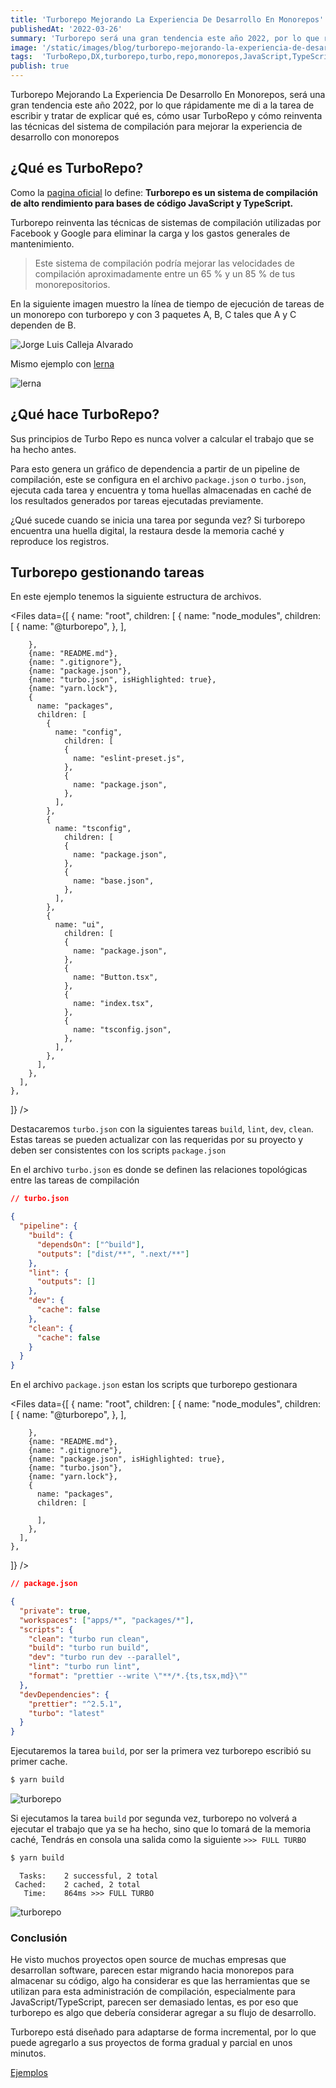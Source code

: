 ```yaml
---
title: 'Turborepo Mejorando La Experiencia De Desarrollo En Monorepos'
publishedAt: '2022-03-26'
summary: 'Turborepo será una gran tendencia este año 2022, por lo que rápidamente me di a la tarea de escribir y tratar de explicar qué es y cómo usar TurboRepo.'
image: '/static/images/blog/turborepo-mejorando-la-experiencia-de-desarrollo-en-monorepos/preview.jpeg'
tags:  'TurboRepo,DX,turborepo,turbo,repo,monorepos,JavaScript,TypeScript,next,vercel'
publish: true
---
```


Turborepo Mejorando La Experiencia De Desarrollo En Monorepos, será una gran tendencia este año 2022, por lo que rápidamente me di a la tarea de escribir y tratar de explicar qué es, cómo usar TurboRepo y cómo reinventa las técnicas del sistema de compilación para mejorar la experiencia de desarrollo con monorepos

## ¿Qué es TurboRepo?

Como la [pagina oficial](https://turborepo.org/) lo define: **Turborepo es un sistema de compilación de alto rendimiento para bases de código JavaScript y TypeScript.**

Turborepo reinventa las técnicas de sistemas de compilación utilizadas por Facebook y Google para eliminar la carga y los gastos generales de mantenimiento.

> Este sistema de compilación podría mejorar las velocidades de compilación aproximadamente entre un 65 % y un 85 % de tus monorepositorios.

En la siguiente imagen muestro la línea de tiempo de ejecución de tareas de un monorepo con turborepo y con 3 paquetes A, B, C tales que A y C dependen de B.

<Image
  alt="Jorge Luis Calleja Alvarado"
  src="/static/images/blog/turborepo-mejorando-la-experiencia-de-desarrollo-en-monorepos/turborepo-line.png"
  width={1024}
  height={500}
  quality="100"
  priority
/>

Mismo ejemplo con [lerna](https://lerna.js.org/)

<Image
  alt="lerna"
  src="/static/images/blog/turborepo-mejorando-la-experiencia-de-desarrollo-en-monorepos/lerna-line.png"
  width={1024}
  height={500}
  quality="100"
  priority
/>

## ¿Qué hace TurboRepo?

Sus principios de Turbo Repo es nunca volver a calcular el trabajo que se ha hecho antes.

Para esto genera un gráfico de dependencia a partir de un pipeline de compilación, este se configura en el archivo `package.json` o `turbo.json`, ejecuta cada tarea y encuentra y toma huellas almacenadas en caché de los resultados generados por tareas ejecutadas previamente.

¿Qué sucede cuando se inicia una tarea por segunda vez? Si turborepo encuentra una huella digital, la restaura desde la memoria caché y reproduce los registros.

## Turborepo gestionando tareas

En este ejemplo tenemos la siguiente estructura de archivos.

<Files
  data={[
    {
      name: "root",
      children: [
        {
          name: "node_modules",
          children: [
            {
              name: "@turborepo",
            },
          ],

        },
        {name: "README.md"},
        {name: ".gitignore"},
        {name: "package.json"},
        {name: "turbo.json", isHighlighted: true},
        {name: "yarn.lock"},
        {
          name: "packages",
          children: [
            {
              name: "config",
                children: [
                {
                  name: "eslint-preset.js",
                },
                {
                  name: "package.json",
                },
              ],
            },
            {
              name: "tsconfig",
                children: [
                {
                  name: "package.json",
                },
                {
                  name: "base.json",
                },
              ],
            },
            {
              name: "ui",
                children: [
                {
                  name: "package.json",
                },
                {
                  name: "Button.tsx",
                },
                {
                  name: "index.tsx",
                },
                {
                  name: "tsconfig.json",
                },
              ],
            },
          ],
        },
      ],
    },
]}
/>

Destacaremos `turbo.json` con la siguientes tareas `build`, `lint`, `dev`, `clean`. Estas tareas se pueden actualizar con las requeridas por su proyecto y deben ser consistentes con los scripts `package.json`

En el archivo `turbo.json` es donde se definen las relaciones topológicas entre las tareas de compilación

```json {5-7,9-10,12-13, 15-16}
// turbo.json

{
  "pipeline": {
    "build": {
      "dependsOn": ["^build"],
      "outputs": ["dist/**", ".next/**"]
    },
    "lint": {
      "outputs": []
    },
    "dev": {
      "cache": false
    },
    "clean": {
      "cache": false
    }
  }
}
```

En el archivo `package.json` estan los scripts que turborepo gestionara


<Files
  data={[
    {
      name: "root",
      children: [
        {
          name: "node_modules",
          children: [
            {
              name: "@turborepo",
            },
          ],

        },
        {name: "README.md"},
        {name: ".gitignore"},
        {name: "package.json", isHighlighted: true},
        {name: "turbo.json"},
        {name: "yarn.lock"},
        {
          name: "packages",
          children: [

          ],
        },
      ],
    },
]}
/>


```json
// package.json

{
  "private": true,
  "workspaces": ["apps/*", "packages/*"],
  "scripts": {
    "clean": "turbo run clean",
    "build": "turbo run build",
    "dev": "turbo run dev --parallel",
    "lint": "turbo run lint",
    "format": "prettier --write \"**/*.{ts,tsx,md}\""
  },
  "devDependencies": {
    "prettier": "^2.5.1",
    "turbo": "latest"
  }
}
```

Ejecutaremos la tarea `build`, por ser la primera vez turborepo escribió su primer cache.

```sh
$ yarn build
```

<Image
  alt="turborepo"
  src="/static/images/blog/turborepo-mejorando-la-experiencia-de-desarrollo-en-monorepos/turborepo_1.gif"
  width={1024}
  height={500}
  quality="100"
  priority
/>

Si ejecutamos la tarea `build` por segunda vez, turborepo no volverá a ejecutar el trabajo que ya se ha hecho, sino
que lo tomará de la memoria caché, Tendrás en consola una salida como la siguiente `>>> FULL TURBO`

```sh
$ yarn build
```

```text />>> FULL TURBO/#v
  Tasks:    2 successful, 2 total
 Cached:    2 cached, 2 total
   Time:    864ms >>> FULL TURBO
```

<Image
  alt="turborepo"
  src="/static/images/blog/turborepo-mejorando-la-experiencia-de-desarrollo-en-monorepos/turborepo_2.gif"
  width={1024}
  height={500}
  quality="100"
  priority
/>

### Conclusión

He visto muchos proyectos open source de muchas empresas que desarrollan software, parecen estar migrando hacia monorepos para almacenar su código, algo ha considerar es que las herramientas que se utilizan para esta administración de compilación, especialmente para JavaScript/TypeScript, parecen ser demasiado lentas, es por eso que turborepo es algo que debería considerar agregar a su flujo de desarrollo.

Turborepo está diseñado para adaptarse de forma incremental, por lo que puede agregarlo a sus proyectos de forma gradual y parcial en unos minutos.

[Ejemplos](https://github.com/vercel/turborepo/tree/main/examples/basic)
